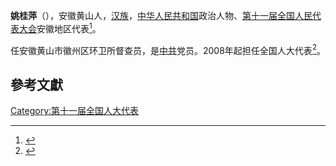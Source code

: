 '''姚桂萍'''（{{bd|1971年||}}），安徽黄山人，[[汉族|汉族]]，[[中华人民共和国|中华人民共和国]]政治人物、[[第十一届全国人民代表大会|第十一届全国人民代表大会]]安徽地区代表<ref>{{cite web|author=新华网|title=第十一届全国人大代表|url=http://news.xinhuanet.com/ziliao/2008-03/03/content_7708230.htm?node=36628|publisher=新华网|accessdate=2014-01-07|archive-date=2014-01-10|archive-url=https://web.archive.org/web/20140110211415/http://news.xinhuanet.com/ziliao/2008-03/03/content_7708230.htm?node=36628|dead-url=no}}</ref>。

任安徽黄山市徽州区环卫所督查员，是[[中共|中共]]党员。2008年起担任全国人大代表<ref>{{cite news|title=全国人大代表信息-姚桂萍|url=http://210.82.31.1:8084/delegate/viewDelegate.action?dbid=111027|accessdate=2013-04-05|newspaper=全国人大网|archive-url=https://web.archive.org/web/20130413055524/http://www.npc.gov.cn/delegate/viewDelegate.action?dbid=111027|archive-date=2013-04-13|dead-url=yes}}</ref>。

==參考文獻==
{{reflist}}
[[Category:第十一届全国人大代表|Category:第十一届全国人大代表]]